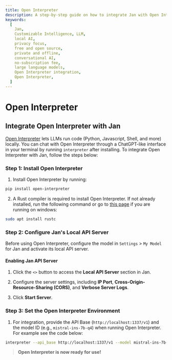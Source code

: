 ```yaml
---
title: Open Interpreter
description: A step-by-step guide on how to integrate Jan with Open Interpreter.
keywords:
  [
    Jan,
    Customizable Intelligence, LLM,
    local AI,
    privacy focus,
    free and open source,
    private and offline,
    conversational AI,
    no-subscription fee,
    large language models,
    Open Interpreter integration,
    Open Interpreter,
  ]
---
```


# Open Interpreter

## Integrate Open Interpreter with Jan

[Open Interpreter](https://github.com/KillianLucas/open-interpreter/) lets LLMs run code (Python, Javascript, Shell, and more) locally. You can chat with Open Interpreter through a ChatGPT-like interface in your terminal by running `interpreter` after installing. To integrate Open Interpreter with Jan, follow the steps below:

### Step 1: Install Open Interpreter

1. Install Open Interpreter by running:

```bash
pip install open-interpreter
```

2. A Rust compiler is required to install Open Interpreter. If not already installed, run the following command or go to [this page](https://rustup.rs/) if you are running on windows:

```bash
sudo apt install rustc
```

### Step 2: Configure Jan's Local API Server

Before using Open Interpreter, configure the model in `Settings` > `My Model` for Jan and activate its local API server.

#### Enabling Jan API Server

1. Click the `<>` button to access the **Local API Server** section in Jan.

2. Configure the server settings, including **IP Port**, **Cross-Origin-Resource-Sharing (CORS)**, and **Verbose Server Logs**.

3. Click **Start Server**.

### Step 3: Set the Open Interpreter Environment

1. For integration, provide the API Base (`http://localhost:1337/v1`) and the model ID (e.g., `mistral-ins-7b-q4`) when running Open Interpreter. For example see the code below:

```zsh
interpreter --api_base http://localhost:1337/v1 --model mistral-ins-7b-q4
```

> **Open Interpreter is now ready for use!**
